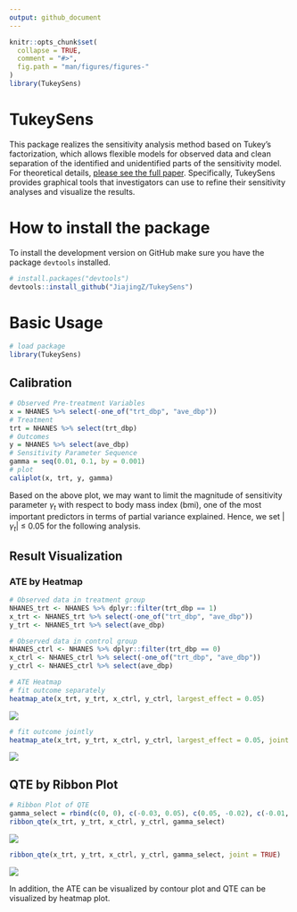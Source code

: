 ```yaml
---
output: github_document
---
```


<!-- README.md is generated from README.Rmd. Please edit that file -->

```r
knitr::opts_chunk$set(
  collapse = TRUE,
  comment = "#>",
  fig.path = "man/figures/figures-"
)
library(TukeySens)
```

# TukeySens
This package realizes the sensitivity analysis method based on Tukey's factorization, which allows flexible models for observed data and clean separation of the identified and unidentified parts of the sensitivity model. For theoretical details, [please see the full paper](https://arxiv.org/abs/1809.00399).  Specifically, TukeySens provides graphical tools that investigators can use to refine their sensitivity analyses and visualize the results.

# How to install the package

To install the development version on GitHub make sure you have the package `devtools` installed.

```r
# install.packages("devtools") 
devtools::install_github("JiajingZ/TukeySens")
```

# Basic Usage 
```r
# load package
library(TukeySens)
```


## Calibration
```r
# Observed Pre-treatment Variables 
x = NHANES %>% select(-one_of("trt_dbp", "ave_dbp"))
# Treatment 
trt = NHANES %>% select(trt_dbp)
# Outcomes 
y = NHANES %>% select(ave_dbp)
# Sensitivity Parameter Sequence 
gamma = seq(0.01, 0.1, by = 0.001)
# plot 
caliplot(x, trt, y, gamma)
```

Based on the above plot, we may want to limit the magnitude of sensitivity parameter $\gamma_t$ with respect to body mass index (bmi), one of the most important predictors in terms of partial variance explained. Hence, we set $|\gamma_t| \ \leq \ 0.05$ for the following analysis.

## Result Visualization
### ATE by Heatmap
```r
# Observed data in treatment group
NHANES_trt <- NHANES %>% dplyr::filter(trt_dbp == 1)
x_trt <- NHANES_trt %>% select(-one_of("trt_dbp", "ave_dbp"))
y_trt <- NHANES_trt %>% select(ave_dbp)

# Observed data in control group 
NHANES_ctrl <- NHANES %>% dplyr::filter(trt_dbp == 0)
x_ctrl <- NHANES_ctrl %>% select(-one_of("trt_dbp", "ave_dbp"))
y_ctrl <- NHANES_ctrl %>% select(ave_dbp)

# ATE Heatmap 
# fit outcome separately
heatmap_ate(x_trt, y_trt, x_ctrl, y_ctrl, largest_effect = 0.05)
```
![](man/figures/heatmap_ate_separate.png)

```r
# fit outcome jointly
heatmap_ate(x_trt, y_trt, x_ctrl, y_ctrl, largest_effect = 0.05, joint = TRUE)
```
![](man/figures/heatmap_ate_joint.png)

## QTE by Ribbon Plot
```r
# Ribbon Plot of QTE
gamma_select = rbind(c(0, 0), c(-0.03, 0.05), c(0.05, -0.02), c(-0.01, 0.01))
ribbon_qte(x_trt, y_trt, x_ctrl, y_ctrl, gamma_select)
```
![](man/figures/ribbon_qte_separate.png)

```r
ribbon_qte(x_trt, y_trt, x_ctrl, y_ctrl, gamma_select, joint = TRUE)
```
![](man/figures/ribbon_qte_pooled.png)

In addition, the ATE can be visualized by contour plot and QTE can be visualized by heatmap plot.




